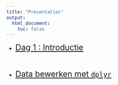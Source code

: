 ```yaml
---
title: "Presentaties"
output:
  html_document:
    toc: false
---
```




- <span style="font-size: 1.5em">[Dag 1 : Introductie](01_intro.html)</span>

<br>

- <span style="font-size: 1.5em">[Data bewerken met `dplyr`](02_dplyr.html)</span>
